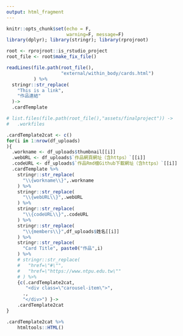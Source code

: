 ```yaml
---
output: html_fragment
---
```


```r
knitr::opts_chunk$set(echo = F,
                      warning=F, message=F)
library(dplyr); library(stringr); library(rprojroot)

root <- rprojroot::is_rstudio_project
root_file <- root$make_fix_file()
```


<div class="carousel">
```r
readLines(file.path(root_file(),
                    "external/within_body/cards.html")
          ) %>%
  stringr::str_replace(
    "This is a link",
    "作品連結"
  )->
  .cardTemplate

# list.files(file.path(root_file(),"assets/finalproject")) -> 
#   .workfiles

.cardTemplate2cat <- c()
for(i in 1:nrow(df_uploads)
){
  .workname <- df_uploads$thumbnail[[i]]
  .webURL <- df_uploads$`作品網頁網址（含https）`[[i]]
  .codeURL <- df_uploads$`作品Rmd檔Github下載網址（含https）`[[i]]
  .cardTemplate %>%
    stringr::str_replace(
      "\\{workname\\}",.workname
    ) %>% 
    stringr::str_replace(
      "\\{webURL\\}",.webURL
    ) %>% 
    stringr::str_replace(
      "\\{codeURL\\}",.codeURL
    ) %>% 
    stringr::str_replace(
      "\\{members\\}",df_uploads$姓名[[i]]
    ) %>% 
    stringr::str_replace(
      "Card Title", paste0("作品",i)
    ) %>%
    # stringr::str_replace(
    #   "href=\"#\"",
    #   "href=\"https://www.ntpu.edu.tw\""
    # ) %>%
    {c(.cardTemplate2cat,
       "<div class=\"carousel-item\">",
      .,
      "</div>") }->
    .cardTemplate2cat
}

.cardTemplate2cat %>%
    htmltools::HTML()  
```
</div>
